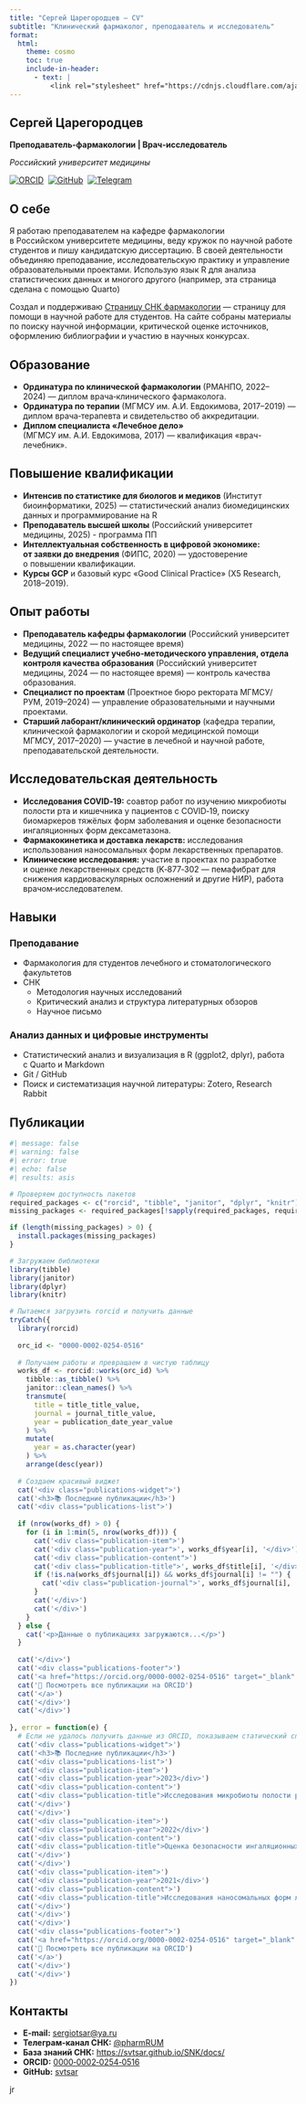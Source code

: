 ```yaml
---
title: "Сергей Царегородцев – CV"
subtitle: "Клинический фармаколог, преподаватель и исследователь"
format:
  html:
    theme: cosmo
    toc: true
    include-in-header:
      - text: |
          <link rel="stylesheet" href="https://cdnjs.cloudflare.com/ajax/libs/font-awesome/6.4.0/css/all.min.css">
---
```


:::: hero-section
# Сергей Царегородцев {.display-4 .fw-bold}

**Преподаватель-фармакологии \| Врач-исследователь**

*Российский университет медицины*

::: social-links
[![ORCID](https://img.shields.io/badge/ORCID-0000--0002--0254--0516-green?style=flat-square&logo=orcid)](https://orcid.org/0000-0002-0254-0516)  [![GitHub](https://img.shields.io/badge/GitHub-svtsar-black?style=flat-square&logo=github)](https://github.com/svtsar)  [![Telegram](https://img.shields.io/badge/Telegram-@pharmRUM-blue?style=flat-square&logo=telegram)](https://t.me/pharmRUM)
:::
::::

## О себе

Я работаю преподавателем на кафедре фармакологии в Российском университете медицины, веду кружок по научной работе студентов и пишу кандидатскую диссертацию. В своей деятельности объединяю преподавание, исследовательскую практику и управление образовательными проектами. Использую язык R для анализа статистических данных и многого другого (например, эта страница сделана с помощью Quarto)

::: callout-note
Создал и поддерживаю [Страницу СНК фармакологии](https://svtsar.github.io/SNK/docs/) — страницу для помощи в научной работе для студентов. На сайте собраны материалы по поиску научной информации, критической оценке источников, оформлению библиографии и участию в научных конкурсах.
:::

## Образование

-   **Ординатура по клинической фармакологии** (РМАНПО, 2022–2024) — диплом врача‑клинического фармаколога.
-   **Ординатура по терапии** (МГМСУ им. А.И. Евдокимова, 2017–2019) — диплом врача‑терапевта и свидетельство об аккредитации.
-   **Диплом специалиста «Лечебное дело»** (МГМСУ им. А.И. Евдокимова, 2017) — квалификация «врач-лечебник».

## Повышение квалификации

-   **Интенсив по статистике для биологов и медиков** (Институт биоинформатики, 2025) — статистический анализ биомедицинских данных и программирование на R
-   **Преподаватель высшей школы** (Российский университет медицины, 2025) - программа ПП
-   **Интеллектуальная собственность в цифровой экономике: от заявки до внедрения** (ФИПС, 2020) — удостоверение о повышении квалификации.
-   **Курсы GCP** и базовый курс «Good Clinical Practice» (X5 Research, 2018–2019).

## Опыт работы

-   **Преподаватель кафедры фармакологии** (Российский университет медицины, 2022 — по настоящее время) 
-   **Ведущий специалист учебно‑методического управления, отдела контроля качества образования** (Российский университет медицины, 2024 — по настоящее время) — контроль качества образования.
-   **Специалист по проектам** (Проектное бюро ректората МГМСУ/РУМ, 2019–2024) — управление образовательными и научными проектами.
-   **Старший лаборант/клинический ординатор** (кафедра терапии, клинической фармакологии и скорой медицинской помощи МГМСУ, 2017–2020) — участие в лечебной и научной работе, преподавательской деятельности.

## Исследовательская деятельность

-   **Исследования COVID‑19:** соавтор работ по изучению микробиоты полости рта и кишечника у пациентов с COVID‑19, поиску биомаркеров тяжёлых форм заболевания и оценке безопасности ингаляционных форм дексаметазона.
-   **Фармакокинетика и доставка лекарств:** исследования использования наносомальных форм лекарственных препаратов.
-   **Клинические исследования:** участие в проектах по разработке и оценке лекарственных средств (K‑877‑302 — пемафибрат для снижения кардиоваскулярных осложнений и другие НИР), работа врачом‑исследователем.

## Навыки

:::: panel-tabset
### Преподавание

-   Фармакология для студентов лечебного и стоматологического факультетов
-   СНК
    -   Методология научных исследований
    -   Критический анализ и структура литературных обзоров
    -   Научное письмо

### Анализ данных и цифровые инструменты

-   Статистический анализ и визуализация в R (ggplot2, dplyr), работа с Quarto и Markdown
-   Git / GitHub
-   Поиск и систематизация научной литературы: Zotero, Research Rabbit

## 

## Публикации

```r
#| message: false
#| warning: false
#| error: true
#| echo: false
#| results: asis

# Проверяем доступность пакетов
required_packages <- c("rorcid", "tibble", "janitor", "dplyr", "knitr")
missing_packages <- required_packages[!sapply(required_packages, requireNamespace, quietly = TRUE)]

if (length(missing_packages) > 0) {
  install.packages(missing_packages)
}

# Загружаем библиотеки
library(tibble)
library(janitor)
library(dplyr)
library(knitr)

# Пытаемся загрузить rorcid и получить данные
tryCatch({
  library(rorcid)
  
  orc_id <- "0000-0002-0254-0516"
  
  # Получаем работы и превращаем в чистую таблицу
  works_df <- rorcid::works(orc_id) %>%
    tibble::as_tibble() %>%
    janitor::clean_names() %>%
    transmute(
      title = title_title_value,
      journal = journal_title_value,
      year = publication_date_year_value
    ) %>%
    mutate(
      year = as.character(year)
    ) %>%
    arrange(desc(year))
  
  # Создаем красивый виджет
  cat('<div class="publications-widget">')
  cat('<h3>📚 Последние публикации</h3>')
  cat('<div class="publications-list">')
  
  if (nrow(works_df) > 0) {
    for (i in 1:min(5, nrow(works_df))) {
      cat('<div class="publication-item">')
      cat('<div class="publication-year">', works_df$year[i], '</div>')
      cat('<div class="publication-content">')
      cat('<div class="publication-title">', works_df$title[i], '</div>')
      if (!is.na(works_df$journal[i]) && works_df$journal[i] != "") {
        cat('<div class="publication-journal">', works_df$journal[i], '</div>')
      }
      cat('</div>')
      cat('</div>')
    }
  } else {
    cat('<p>Данные о публикациях загружаются...</p>')
  }
  
  cat('</div>')
  cat('<div class="publications-footer">')
  cat('<a href="https://orcid.org/0000-0002-0254-0516" target="_blank" class="orcid-link">')
  cat('🔗 Посмотреть все публикации на ORCID')
  cat('</a>')
  cat('</div>')
  cat('</div>')
  
}, error = function(e) {
  # Если не удалось получить данные из ORCID, показываем статический список
  cat('<div class="publications-widget">')
  cat('<h3>📚 Последние публикации</h3>')
  cat('<div class="publications-list">')
  cat('<div class="publication-item">')
  cat('<div class="publication-year">2023</div>')
  cat('<div class="publication-content">')
  cat('<div class="publication-title">Исследования микробиоты полости рта и кишечника у пациентов с COVID-19</div>')
  cat('</div>')
  cat('</div>')
  cat('<div class="publication-item">')
  cat('<div class="publication-year">2022</div>')
  cat('<div class="publication-content">')
  cat('<div class="publication-title">Оценка безопасности ингаляционных форм дексаметазона</div>')
  cat('</div>')
  cat('</div>')
  cat('<div class="publication-item">')
  cat('<div class="publication-year">2021</div>')
  cat('<div class="publication-content">')
  cat('<div class="publication-title">Исследования наносомальных форм лекарственных препаратов</div>')
  cat('</div>')
  cat('</div>')
  cat('</div>')
  cat('<div class="publications-footer">')
  cat('<a href="https://orcid.org/0000-0002-0254-0516" target="_blank" class="orcid-link">')
  cat('🔗 Посмотреть все публикации на ORCID')
  cat('</a>')
  cat('</div>')
  cat('</div>')
})
```

## Контакты

-   **E‑mail:** [sergiotsar\@ya.ru](mailto:sergiotsar@ya.ru)
-   **Телеграм‑канал СНК:** [\@pharmRUM](https://t.me/pharmRUM)
-   **База знаний СНК:** <https://svtsar.github.io/SNK/docs/>
-   **ORCID:** [0000‑0002‑0254‑0516](https://orcid.org/0000-0002-0254-0516)
-   **GitHub:** [svtsar](https://github.com/svtsar)

::: footer
jr
:::
::::